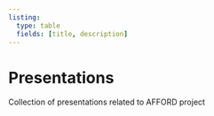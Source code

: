 ```yaml
---
listing:
  type: table
  fields: [title, description]
---
```


# Presentations {.unnumbered}

Collection of presentations related to AFFORD project
